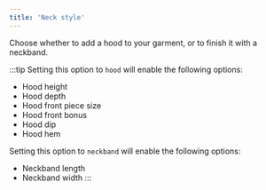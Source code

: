 ```yaml
---
title: 'Neck style'
---
```


Choose whether to add a hood to your garment, or to finish it with a neckband.

:::tip
Setting this option to `hood` will enable the following options:

- Hood height
- Hood depth
- Hood front piece size
- Hood front bonus
- Hood dip
- Hood hem

Setting this option to `neckband` will enable the following options:

- Neckband length
- Neckband width
  :::
